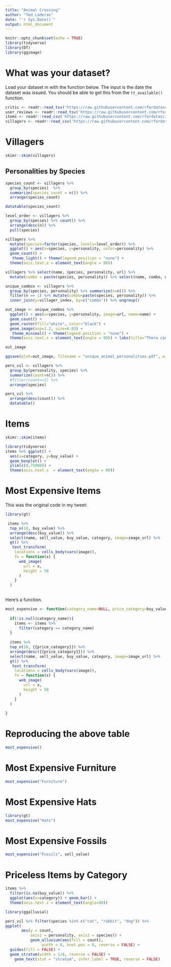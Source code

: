 ```yaml
---
title: "Animal Crossing"
author: "Ted Laderas"
date: "`r Sys.Date()`"
output: html_document
---
```


```r
knitr::opts_chunk$set(echo = TRUE)
library(tidyverse)
library(DT)
library(ggimage)
```


# What was your dataset?

Load your dataset in with the function below. The input is the date the dataset was issued. You should be able to get this from the `tt_available()` function.

```r
critic <- readr::read_tsv('https://raw.githubusercontent.com/rfordatascience/tidytuesday/master/data/2020/2020-05-05/critic.tsv')
user_reviews <- readr::read_tsv('https://raw.githubusercontent.com/rfordatascience/tidytuesday/master/data/2020/2020-05-05/user_reviews.tsv')
items <- readr::read_csv('https://raw.githubusercontent.com/rfordatascience/tidytuesday/master/data/2020/2020-05-05/items.csv')
villagers <- readr::read_csv('https://raw.githubusercontent.com/rfordatascience/tidytuesday/master/data/2020/2020-05-05/villagers.csv')

```

# Villagers

```r
skimr::skim(villagers)
```

## Personalities by Species

```r
species_count <- villagers %>%
  group_by(species)  %>%
  summarize(species_count = n()) %>%
  arrange(species_count)

datatable(species_count)

level_order <- villagers %>%
  group_by(species) %>% count() %>%
  arrange(desc(n)) %>%
  pull(species)

villagers %>%
  mutate(species=factor(species, levels=level_order)) %>%
  ggplot() + aes(x=species, y=personality, color=personality) %>%
  geom_count() + 
   theme_light() + theme(legend.position = "none") +
  theme(axis.text.x = element_text(angle = 90)) 
```


```r
villagers %>% select(name, species, personality, url) %>%
  mutate(combo = paste(species, personality)) %>% select(name, combo, url) -> villager_index

unique_combos <- villagers %>%
  group_by(species, personality) %>% summarize(n=n()) %>%
  filter(n == 1) %>% mutate(combo=paste(species, personality)) %>%
  inner_join(y=villager_index, by=c("combo")) %>% ungroup()

out_image <- unique_combos %>%
  ggplot() + aes(x=species, y=personality, image=url, name=name) +
  geom_count() +
  geom_raster(fill="white", color="black") +
  geom_image(asp=1.2, size=0.03) + 
   theme_minimal() + theme(legend.position = "none") +
  theme(axis.text.x = element_text(angle = 90)) + labs(title="There can be only one", subtitle = "Unique Personality/Species combos in Animal Crossing")

out_image

ggsave(plot=out_image, filename = "unique_animal_personalities.pdf", width=10, height = 5)
```

```r
pers_vil <- villagers %>% 
  group_by(personality, species) %>%
  summarize(count=n()) %>%
  #filter(count==1) %>%
  arrange(species) 

pers_vil %>%
  arrange(desc(count)) %>%
  datatable()
```

# Items

```r
skimr::skim(items)
```

```r
library(tidyverse)
items %>% ggplot() +
  aes(x=category, y=buy_value) +
  geom_boxplot() +
  ylim(c(0,75000)) +
  theme(axis.text.x  = element_text(angle = 90))
```

# Most Expensive Items

This was the original code in my tweet:

```r
library(gt)

 items %>% 
  top_n(10, buy_value) %>%
  arrange(desc(buy_value)) %>%
  select(name, sell_value, buy_value, category, image=image_url) %>%
  gt() %>%
   text_transform(
    locations = cells_body(vars(image)),
    fn = function(x) {
      web_image(
        url = x,
        height = 50
      )
    }
  )
  

```

Here's a function.

```r

most_expensive <- function(category_name=NULL, price_category=buy_value){
  
  if(!is.null(category_name)){
    items <- items %>%
      filter(category == category_name)
  }
  
  items %>% 
  top_n(10, {{price_category}}) %>%
  arrange(desc({{price_category}})) %>%
  select(name, sell_value, buy_value, category, image=image_url) %>%
  gt() %>%
   text_transform(
    locations = cells_body(vars(image)),
    fn = function(x) {
      web_image(
        url = x,
        height = 50
      )
    }
  )
  
}
```

# Reproducing the above table

```r
most_expensive()
```

# Most Expensive Furniture

```r
most_expensive("Furniture")
```

# Most Expensive Hats

```r
library(gt)
most_expensive("Hats")
```

# Most Expensive Fossils

```r
most_expensive("Fossils", sell_value)
```

# Priceless Items by Category

```r
items %>%
  filter(is.na(buy_value)) %>%
  ggplot(aes(x=category)) + geom_bar() +
  theme(axis.text.x = element_text(angle=90))
```


```r
library(ggalluvial)

pers_vil %>% filter(species %in% c("cat", "rabbit", "dog")) %>%
ggplot(
       aes(y = count,
           axis1 = personality, axis2 = species)) +
           geom_alluvium(aes(fill = count),
                width = 0, knot.pos = 0, reverse = FALSE) +
  guides(fill = FALSE) +
  geom_stratum(width = 1/8, reverse = FALSE) +
    geom_text(stat = "stratum", infer.label = TRUE, reverse = FALSE) 
```

